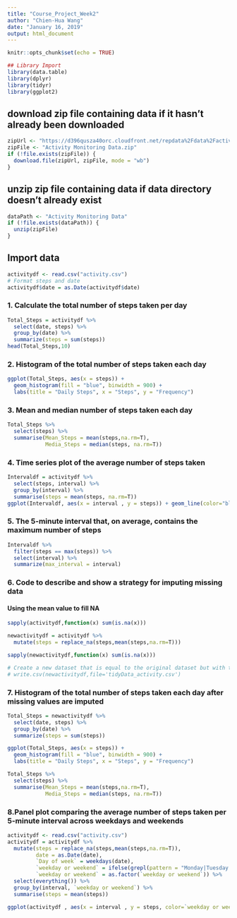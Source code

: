 ```yaml
---
title: "Course_Project_Week2"
author: "Chien-Hua Wang"
date: "January 16, 2019"
output: html_document
---
```


```r
knitr::opts_chunk$set(echo = TRUE)

## Library Import
library(data.table)
library(dplyr)
library(tidyr)
library(ggplot2)
```


## download zip file containing data if it hasn't already been downloaded
```r
zipUrl <- "https://d396qusza40orc.cloudfront.net/repdata%2Fdata%2Factivity.zip"
zipFile <- "Activity Monitoring Data.zip"
if (!file.exists(zipFile)) {
  download.file(zipUrl, zipFile, mode = "wb")
}
```

## unzip zip file containing data if data directory doesn't already exist
```r
dataPath <- "Activity Monitoring Data"
if (!file.exists(dataPath)) {
  unzip(zipFile)
}
```

## Import data 
```r
activitydf <- read.csv("activity.csv")
# Format steps and date 
activitydf$date = as.Date(activitydf$date)

```

### 1. Calculate the total number of steps taken per day
```r
Total_Steps = activitydf %>%
  select(date, steps) %>%
  group_by(date) %>%
  summarize(steps = sum(steps))
head(Total_Steps,10)
```

### 2. Histogram of the total number of steps taken each day
```r
ggplot(Total_Steps, aes(x = steps)) +
  geom_histogram(fill = "blue", binwidth = 900) +
  labs(title = "Daily Steps", x = "Steps", y = "Frequency")
```

### 3. Mean and median number of steps taken each day
```r
Total_Steps %>%
  select(steps) %>%
  summarise(Mean_Steps = mean(steps,na.rm=T),
            Media_Steps = median(steps, na.rm=T))
```

### 4. Time series plot of the average number of steps taken
```r
Intervaldf = activitydf %>%
  select(steps, interval) %>%
  group_by(interval) %>%
  summarise(steps = mean(steps, na.rm=T))
ggplot(Intervaldf, aes(x = interval , y = steps)) + geom_line(color="blue", size=1) + labs(title = "Avg. Daily Steps", x = "Interval", y = "Avg. Steps per day")
```

### 5. The 5-minute interval that, on average, contains the maximum number of steps
```r
Intervaldf %>%
  filter(steps == max(steps)) %>%
  select(interval) %>%
  summarize(max_interval = interval)

```


### 6. Code to describe and show a strategy for imputing missing data
#### Using the mean value to fill NA
```r
sapply(activitydf,function(x) sum(is.na(x)))

newactivitydf = activitydf %>%
  mutate(steps = replace_na(steps,mean(steps,na.rm=T)))

sapply(newactivitydf,function(x) sum(is.na(x)))

# Create a new dataset that is equal to the original dataset but with the missing data filled in.
# write.csv(newactivitydf,file='tidyData_activity.csv')
```

### 7. Histogram of the total number of steps taken each day after missing values are imputed
```r
Total_Steps = newactivitydf %>%
  select(date, steps) %>%
  group_by(date) %>%
  summarize(steps = sum(steps))

ggplot(Total_Steps, aes(x = steps)) +
  geom_histogram(fill = "blue", binwidth = 900) +
  labs(title = "Daily Steps", x = "Steps", y = "Frequency")

Total_Steps %>%
  select(steps) %>%
  summarise(Mean_Steps = mean(steps,na.rm=T),
            Media_Steps = median(steps, na.rm=T))
```

### 8.Panel plot comparing the average number of steps taken per 5-minute interval across weekdays and weekends
```r
activitydf <- read.csv("activity.csv")
activitydf = activitydf %>%
  mutate(steps = replace_na(steps,mean(steps,na.rm=T)),
         date = as.Date(date),
         `Day of week` = weekdays(date),
         `weekday or weekend` = ifelse(grepl(pattern = "Monday|Tuesday|Wednesday|Thursday|Friday",`Day of week`),"weekday", "weekend"),
         `weekday or weekend` = as.factor(`weekday or weekend`)) %>%
  select(everything()) %>%
  group_by(interval, `weekday or weekend`) %>%
  summarise(steps = mean(steps))

ggplot(activitydf , aes(x = interval , y = steps, color=`weekday or weekend`)) + geom_line() + labs(title = "Avg. Daily Steps by Weektype", x = "Interval", y = "No. of Steps") + facet_wrap(~`weekday or weekend` , ncol = 1, nrow=2)

```

